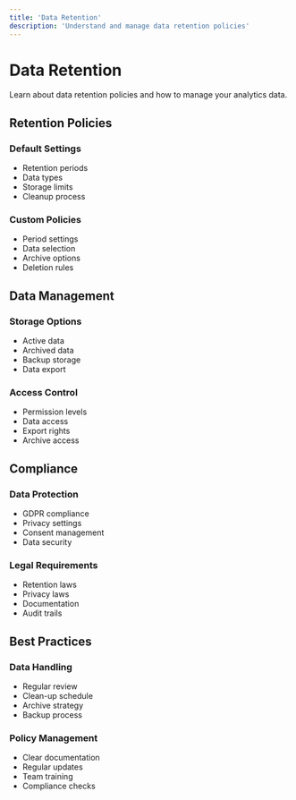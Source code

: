 ```yaml
---
title: 'Data Retention'
description: 'Understand and manage data retention policies'
---
```


# Data Retention

Learn about data retention policies and how to manage your analytics data.

## Retention Policies

### Default Settings
- Retention periods
- Data types
- Storage limits
- Cleanup process

### Custom Policies
- Period settings
- Data selection
- Archive options
- Deletion rules

## Data Management

### Storage Options
- Active data
- Archived data
- Backup storage
- Data export

### Access Control
- Permission levels
- Data access
- Export rights
- Archive access

## Compliance

### Data Protection
- GDPR compliance
- Privacy settings
- Consent management
- Data security

### Legal Requirements
- Retention laws
- Privacy laws
- Documentation
- Audit trails

## Best Practices

### Data Handling
- Regular review
- Clean-up schedule
- Archive strategy
- Backup process

### Policy Management
- Clear documentation
- Regular updates
- Team training
- Compliance checks
